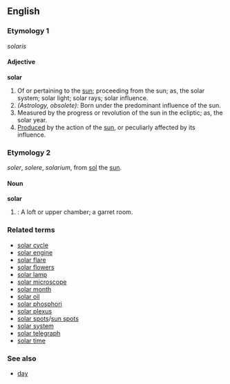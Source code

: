 ==English==

{{webster}}

===Etymology 1===
{{L.}} ''solaris''

====Adjective====
'''solar'''
# Of or pertaining to the [[sun]]; proceeding from the sun; as, the solar system; solar light; solar rays; solar influence.
# ''(Astrology, obsolete):'' Born under the predominant influence of the sun.
# Measured by the progress or revolution of the sun in the ecliptic; as, the solar year.
# [[Produce]]d by the action of the [[sun]], or peculiarly affected by its influence.

===Etymology 2===
{{OE.}} ''soler'', {{AS.}} ''solere'', {{L.}} ''solarium'', from [[sol]] the [[sun]]. 

====Noun====
'''solar'''
# {{obsolete}}: A loft or upper chamber; a garret room.

===Related terms===
*[[solar cycle]]
*[[solar engine]]
*[[solar flare]]
*[[solar flowers]] <!--{{botany}} flowers which open and shut daily at certain hours.-->
*[[solar lamp]] <!--an argand lamp.-->
*[[solar microscope]] <!--a microscope consisting essentially, first, of a mirror for reflecting a beam of sunlight through the tube, which sometimes is fixed in a window shutter; secondly, of a condenser, or large lens, for converging the beam upon the object; and, thirdly, of a small lens, or magnifier, for throwing an enlarged image of the object at its focus upon a screen in a dark room or in a darkened box.  Illustration of solar microscope -->
*[[solar month]]
*[[solar oil]] <!--a paraffin oil used an illuminant and lubricant. -->
*[[solar phosphori]] <!-- (Physics), certain substances, as the diamond, siulphide of barium (Bolognese or Bologna phosphorus), calcium sulphide, etc., which become phosphorescent, and shine in the dark, after exposure to sunlight or other intense light. -->
*[[solar plexus]] <!-- (Anat.), a nervous plexus situated in the dorsal and anterior part of the abdomen, consisting of several sympathetic ganglia with connecting and radiating nerve fibers; -- so called in allusion to the radiating nerve fibers. -->
*[[solar spots]]/[[sun spots]]
*[[solar system]] <!-- (Astron.), the sun, with the group of celestial bodies which, held by its attraction, revolve round it. The system comprises the major planets, with their satellites; the minor planets, or asteroids, and the comets; also, the meteorids, the matter that furnishes the zodiacal light, and the rings of Saturn. The satellites that revolve about the major planets are twenty-two in number, of which the Earth has one (see Moon.), Mars two, Jupiter five, Saturn nine, Uranus four, and Neptune one. The asteroids, between Mars and Jupiter, thus far discovered (1900), number about five hundred, the first four of which were found near the beginning of the century, and are called Ceres, Pallas, Juno, and Vesta. The principal elements of the major planets, and of the comets seen at more than one perihelion passage, are exhibited in the following tables: -- Symbol.Name.Mean distance -- that of the Earth being unity. Period in days. Eccentricity. Inclination of orbit. Diameter in miles Name. Greatest distance from sun. Least distance from sun. Inclination of orbit. Perihelion passage. ° &min; 54 Encke's3.314.100.34212 541885.2 -->
*[[solar telegraph]] <!--telegraph for signaling by flashes of reflected sunlight. -->
*[[solar time]] <!--. See Apparent time, under Time. -->

===See also===
*[[day]]